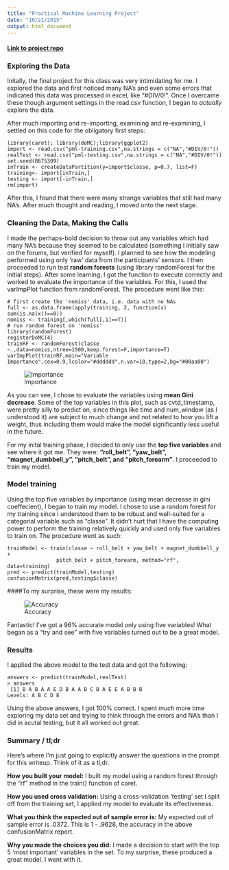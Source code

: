 ```yaml
---
title: "Practical Machine Learning Project"
date: "10/21/2015"
output: html_document
---
```

<h4> <a href="https://github.com/doylek/MachineLearningMOOC/">Link to project repo</a></h4>

### Exploring the Data
Initally, the final project for this class was very intimidating for me. I explored the data and first noticed many NA's and even some errors that indicated this data was processed in excel, like "#DIV/0!". Once I overcame these though argument settings in the read.csv function, I began to *actually* explore the data. 

After much importing and re-importing, examining and re-examining, I settled on this code for the obligatory first steps:

```
library(caret); library(doMC);library(ggplot2)
import <- read.csv("pml-training.csv",na.strings = c("NA","#DIV/0!"))
realTest <- read.csv("pml-testing.csv",na.strings = c("NA","#DIV/0!"))
set.seed(8675309)
inTrain <- createDataPartition(y=import$classe, p=0.7, list=F)
training<- import[inTrain,]
testing <- import[-inTrain,]
rm(import)
```

After this, I found that there were many strange variables that still had many NA's. After much thought and reading, I moved onto the next stage.

### Cleaning the Data, Making the Calls
I made the perhaps-bold decision to throw out any variables which had many NA's because they seemed to be calculated (something I initially saw on the forums, but verified for myself). I planned to see how the modeling performed using only 'raw' data from the participants' sensors. I then proceeded to run test **random forests** (using library randomForest for the initial steps). After some learning, I got the function to execute correctly and worked to evaluate the importance of the variables. For this, I used the varImpPlot function from randomForest. The procedure went like this:

```
# first create the 'nomiss' data, i.e. data with no NAs
full <- as.data.frame(apply(training, 2, function(x) sum(is.na(x))==0))
nomiss <- training[,which(full[,1]==T)]
# run random forest on 'nomiss'
library(randomForest)
registerDoMC(4)
trainRF <- randomForest(classe ~.,data=nomiss,ntree=1500,keep.forest=F,importance=T)
varImpPlot(trainRF,main="Variable Importance",cex=0.9,lcolor="#dddddd",n.var=10,type=2,bg="#00aa00")
```
![Importance](answers/importance.png)

As you can see, I chose to evaluate the variables using **mean Gini decrease**. Some of the top variables in this plot, such as cvtd\_timestamp, were pretty silly to predict on, since things like time and num\_window (as I understood it) are subject to much change and not related to how you lift a weight, thus including them would make the model significantly less useful in the future. 

For my inital training phase, I decided to only use the **top five variables** and see where it got me. They were: **"roll_belt", "yaw_belt", "magnet_dumbbell_y", "pitch_belt", and "pitch_forearm"**. I proceeded to train my model.

### Model training
Using the top five variables by importance (using mean decrease in gini coeffecient), I began to train my model. I chose to use a random forest for my training since I understood them to be robust and well-suited for a categorial variable such as "classe". It didn't hurt that I have the computing power to perform the training relatively quickly and used only five variables to train on. The procedure went as such:

```
trainModel <- train(classe ~ roll_belt + yaw_belt + magnet_dumbbell_y + 
                pitch_belt + pitch_forearm, method="rf", data=training)
pred <- predict(trainModel,testing)
confusionMatrix(pred,testing$classe)
```



####To my surprise, these were my results:



![Accuracy](answers/model accuracy.png)

Fantastic! I've got a 96% accurate model only using five variables! What began as a "try and see" with five variables turned out to be a great model. 

### Results
I applied the above model to the test data and got the following:

```
answers <- predict(trainModel,realTest)
> answers
 [1] B A B A A E D B A A B C B A E E A B B B
Levels: A B C D E
```

Using the above answers, I got 100% correct. I spent *much* more time exploring my data set and trying to think through the errors and NA's than I did in acutal testing, but it all worked out great. 

### Summary / tl;dr
Here's where I'm just going to explicitly answer the questions in the prompt for this writeup. Think of it as a tl;dr. 

**How you built your model:** I built my model using a random forest through the "rf" method in the train() function of caret. 

**How you used cross validation:** Using a cross-validation 'testing' set I split off from the training set, I applied my model to evaluate its effectiveness.

**What you think the expected out of sample error is:** My expected out of sample error is .0372. This is 1 - .9628, the accuracy in the above confusionMatrix report.

**Why you made the choices you did:** I made a decision to start with the top 5 'most important' variables in the set. To my surprise, these produced a great model. I went with it. 








